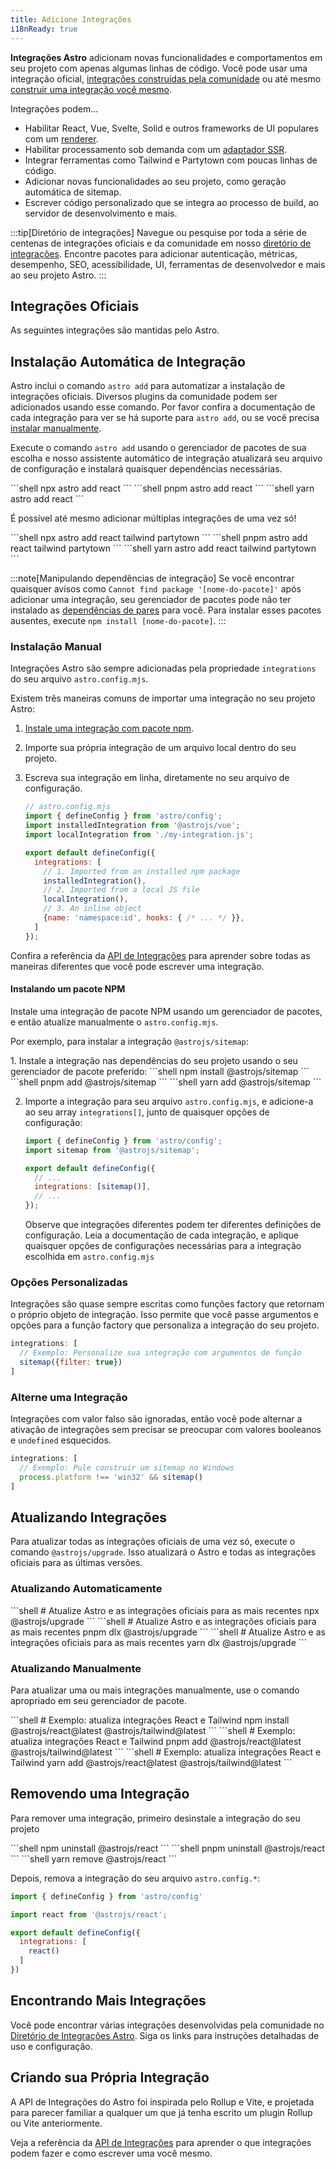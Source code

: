 ```yaml
---
title: Adicione Integrações
i18nReady: true
---
```




**Integrações Astro** adicionam novas funcionalidades e comportamentos em seu projeto com apenas algumas linhas de código. Você pode usar uma integração oficial, [integrações construídas pela comunidade](#encontrando-mais-integracoes) ou até mesmo [construir uma integração você mesmo](#criando-sua-propria-integracao).

Integrações podem...

- Habilitar React, Vue, Svelte, Solid e outros frameworks de UI populares com um [renderer](/pt-br/guides/framework-components/).
- Habilitar processamento sob demanda com um [adaptador SSR](/pt-br/guides/server-side-rendering/).
- Integrar ferramentas como Tailwind e Partytown com poucas linhas de código.
- Adicionar novas funcionalidades ao seu projeto, como geração automática de sitemap.
- Escrever código personalizado que se integra ao processo de build, ao servidor de desenvolvimento e mais.

:::tip[Diretório de integrações]
Navegue ou pesquise por toda a série de centenas de integrações oficiais e da comunidade em nosso [diretório de integrações](https://astro.build/integrations/). Encontre pacotes para adicionar autenticação, métricas, desempenho, SEO, acessibilidade, UI, ferramentas de desenvolvedor e mais ao seu projeto Astro.
:::

## Integrações Oficiais

As seguintes integrações são mantidas pelo Astro.

<IntegrationsNav />

## Instalação Automática de Integração

Astro inclui o comando `astro add` para automatizar a instalação de integrações oficiais. Diversos plugins da comunidade podem ser adicionados usando esse comando. Por favor confira a documentação de cada integração para ver se há suporte para `astro add`, ou se você precisa [instalar manualmente](#instalacao-manual).

Execute o comando `astro add` usando o gerenciador de pacotes de sua escolha e nosso assistente automático de integração atualizará seu arquivo de configuração e instalará quaisquer dependências necessárias.

<PackageManagerTabs>
  <Fragment slot="npm">
  ```shell
  npx astro add react
  ```
  </Fragment>
  <Fragment slot="pnpm">
  ```shell
  pnpm astro add react
  ```
  </Fragment>
  <Fragment slot="yarn">
  ```shell
  yarn astro add react
  ```
  </Fragment>
</PackageManagerTabs>

É possível até mesmo adicionar múltiplas integrações de uma vez só!

<PackageManagerTabs>
  <Fragment slot="npm">
  ```shell
  npx astro add react tailwind partytown
  ```
  </Fragment>
  <Fragment slot="pnpm">
  ```shell
  pnpm astro add react tailwind partytown
  ```
  </Fragment>
  <Fragment slot="yarn">
  ```shell
  yarn astro add react tailwind partytown
  ```
  </Fragment>
</PackageManagerTabs>

:::note[Manipulando dependências de integração]
Se você encontrar quaisquer avisos como `Cannot find package '[nome-do-pacote]'` após adicionar uma integração, seu gerenciador de pacotes pode não ter instalado as [dependências de pares](https://nodejs.org/en/blog/npm/peer-dependencies/) para você. Para instalar esses pacotes ausentes, execute `npm install [nome-do-pacote]`.
:::

### Instalação Manual

Integrações Astro são sempre adicionadas pela propriedade `integrations` do seu arquivo `astro.config.mjs`.

Existem três maneiras comuns de importar uma integração no seu projeto Astro:
1. [Instale uma integração com pacote npm](#instalando-um-pacote-npm).
2. Importe sua própria integração de um arquivo local dentro do seu projeto.
3. Escreva sua integração em linha, diretamente no seu arquivo de configuração.

    ```js
    // astro.config.mjs
    import { defineConfig } from 'astro/config';
    import installedIntegration from '@astrojs/vue';
    import localIntegration from './my-integration.js';

    export default defineConfig({
      integrations: [
        // 1. Imported from an installed npm package
        installedIntegration(),
        // 2. Imported from a local JS file
        localIntegration(),
        // 3. An inline object
        {name: 'namespace:id', hooks: { /* ... */ }},
      ]
    });
    ```

Confira a referência da [API de Integrações](/pt-br/reference/integrations-reference/) para aprender sobre todas as maneiras diferentes que você pode escrever uma integração.

#### Instalando um pacote NPM

Instale uma integração de pacote NPM usando um gerenciador de pacotes, e então atualize manualmente o `astro.config.mjs`.

Por exemplo, para instalar a integração `@astrojs/sitemap`:

<Steps>
1. Instale a integração nas dependências do seu projeto usando o seu gerenciador de pacote preferido:

   <PackageManagerTabs>
     <Fragment slot="npm">
     ```shell
     npm install @astrojs/sitemap
     ```
     </Fragment>
     <Fragment slot="pnpm">
     ```shell
     pnpm add @astrojs/sitemap
     ```
     </Fragment>
     <Fragment slot="yarn">
     ```shell
     yarn add @astrojs/sitemap
     ```
     </Fragment>
   </PackageManagerTabs>

2. Importe a integração para seu arquivo `astro.config.mjs`, e adicione-a ao seu array `integrations[]`, junto de quaisquer opções de configuração:

    ```js title="astro.config.mjs" ins={2} ins="sitemap()"
    import { defineConfig } from 'astro/config';
    import sitemap from '@astrojs/sitemap';

    export default defineConfig({
      // ...
      integrations: [sitemap()],
      // ...
    });
    ```

    Observe que integrações diferentes podem ter diferentes definições de configuração. Leia a documentação de cada integração, e aplique quaisquer opções de configurações necessárias para a integração escolhida em `astro.config.mjs`
</Steps>

### Opções Personalizadas

Integrações são quase sempre escritas como funções factory que retornam o próprio objeto de integração. Isso permite que você passe argumentos e opções para a função factory que personaliza a integração do seu projeto.

```js
integrations: [
  // Exemplo: Personalize sua integração com argumentos de função
  sitemap({filter: true})
]
```

### Alterne uma Integração

Integrações com valor falso são ignoradas, então você pode alternar a ativação de integrações sem precisar se preocupar com valores booleanos e `undefined` esquecidos.

```js
integrations: [
  // Exemplo: Pule construir um sitemap no Windows
  process.platform !== 'win32' && sitemap()
]
```

## Atualizando Integrações

Para atualizar todas as integrações oficiais de uma vez só, execute o comando `@astrojs/upgrade`. Isso atualizará o Astro e todas as integrações oficiais para as últimas versões.

### Atualizando Automaticamente

<PackageManagerTabs>
  <Fragment slot="npm">
  ```shell
  # Atualize Astro e as integrações oficiais para as mais recentes
  npx @astrojs/upgrade
  ```
  </Fragment>
  <Fragment slot="pnpm">
  ```shell
  # Atualize Astro e as integrações oficiais para as mais recentes
  pnpm dlx @astrojs/upgrade
  ```
  </Fragment>
  <Fragment slot="yarn">
  ```shell
  # Atualize Astro e as integrações oficiais para as mais recentes
  yarn dlx @astrojs/upgrade
  ```
  </Fragment>
</PackageManagerTabs>

### Atualizando Manualmente

Para atualizar uma ou mais integrações manualmente, use o comando apropriado em seu gerenciador de pacote.

<PackageManagerTabs>
  <Fragment slot="npm">
  ```shell
  # Exemplo: atualiza integrações React e Tailwind
  npm install @astrojs/react@latest @astrojs/tailwind@latest
  ```
  </Fragment>
  <Fragment slot="pnpm">
  ```shell
  # Exemplo: atualiza integrações React e Tailwind
  pnpm add @astrojs/react@latest @astrojs/tailwind@latest
  ```
  </Fragment>
  <Fragment slot="yarn">
  ```shell
  # Exemplo: atualiza integrações React e Tailwind
  yarn add @astrojs/react@latest @astrojs/tailwind@latest
  ```
  </Fragment>
</PackageManagerTabs>

## Removendo uma Integração

Para remover uma integração, primeiro desinstale a integração do seu projeto

<PackageManagerTabs>
  <Fragment slot="npm">
  ```shell
  npm uninstall @astrojs/react
  ```
  </Fragment>
  <Fragment slot="pnpm">
  ```shell
  pnpm uninstall @astrojs/react
  ```
  </Fragment>
  <Fragment slot="yarn">
  ```shell
  yarn remove @astrojs/react
  ```
  </Fragment>
</PackageManagerTabs>

Depois, remova a integração do seu arquivo `astro.config.*`:

```js title="astro.config.mjs" del={3,7}
import { defineConfig } from 'astro/config'

import react from '@astrojs/react';

export default defineConfig({
  integrations: [
    react()
  ]
})
```

## Encontrando Mais Integrações

Você pode encontrar várias integrações desenvolvidas pela comunidade no [Diretório de Integrações Astro](https://astro.build/integrations/). Siga os links para instruções detalhadas de uso e configuração.

## Criando sua Própria Integração

A API de Integrações do Astro foi inspirada pelo Rollup e Vite, e projetada para parecer familiar a qualquer um que já tenha escrito um plugin Rollup ou Vite anteriormente.

Veja a referência da [API de Integrações](/pt-br/reference/integrations-reference/) para aprender o que integrações podem fazer e como escrever uma você mesmo.
